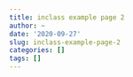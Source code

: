 ```yaml
---
title: inclass example page 2
author: ~
date: '2020-09-27'
slug: inclass-example-page-2
categories: []
tags: []
---
```

